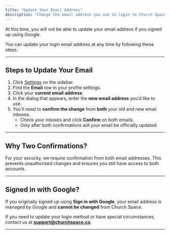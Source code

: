 ```yaml
---
title: "Update Your Email Address"
description: "Change the email address you use to login to Church Space."
---
```


<Warning>
  At this time, you will not be able to update your email address if you signed
  up using Google.
</Warning>

You can update your login email address at any time by following these steps.

---

## Steps to Update Your Email

1. Click [Settings](https://churchspace.co/settings) on the sidebar.
2. Find the **Email** row in your profile settings.
3. Click your **current email address**.
4. In the dialog that appears, enter the **new email address** you’d like to use.
5. You’ll need to **confirm the change** from **both** your old and new email inboxes.
   - Check your inboxes and click **Confirm** on both emails.
   - Only after both confirmations will your email be officially updated.

---

## Why Two Confirmations?

For your security, we require confirmation from both email addresses. This prevents unauthorized changes and ensures you still have access to both accounts.

---

## Signed in with Google?

If you originally signed up using **Sign in with Google**, your email address is managed by Google and **cannot be changed** from Church Space.

If you need to update your login method or have special circumstances, contact us at **support@churchspace.co**.

---
